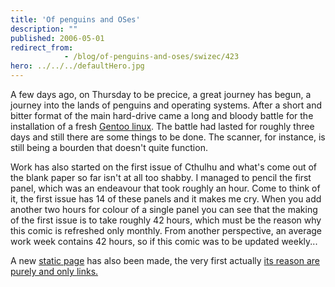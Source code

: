 ```yaml
---
title: 'Of penguins and OSes'
description: ""
published: 2006-05-01
redirect_from: 
            - /blog/of-penguins-and-oses/swizec/423
hero: ../../../defaultHero.jpg
---
```


A few days ago, on Thursday to be precice, a great journey has begun, a journey into the lands of penguins and operating systems. After a short and bitter format of the main hard-drive came a long and bloody battle for the installation of a fresh [Gentoo linux](http://gentoo.org). The battle had lasted for roughly three days and still there are some things to be done. The scanner, for instance, is still being a bourden that doesn't quite function.  

Work has also started on the first issue of Cthulhu and what's come out of the blank paper so far isn't at all too shabby. I managed to pencil the first panel, which was an endeavour that took roughly an hour. Come to think of it, the first issue has 14 of these panels and it makes me cry. When you add another two hours for colour of a single panel you can see that the making of the first issue is to take roughly 42 hours, which must be the reason why this comic is refreshed only monthly. From another perspective, an average work week contains 42 hours, so if this comic was to be updated weekly...  

A new [static page](http://swizec.com/index.php/mode=pages/submode=Links) has also been made, the very first actually [its](http://swizec.com/index.php/mode=pages/submode=Links)[ reason are purely and only ](http://swizec.com/index.php/mode=pages/submode=Links)[links.](http://swizec.com/index.php/mode=pages/submode=Links)
